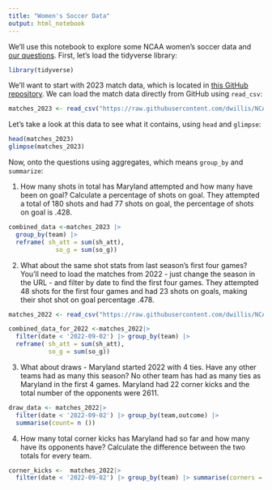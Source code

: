 ```yaml
---
title: "Women's Soccer Data"
output: html_notebook
---
```


We'll use this notebook to explore some NCAA women's soccer data and [our questions](https://docs.google.com/spreadsheets/d/1kTSrnl1URmcexIWLDMWqDnp3q-c2OS45uifnhjp10n4/edit#gid=0). First, let's load the tidyverse library:

```r
library(tidyverse)
```

We'll want to start with 2023 match data, which is located in [this GitHub repository](https://github.com/dwillis/NCAAWomensSoccerData). We can load the match data directly from GitHub using `read_csv`:

```r
matches_2023 <- read_csv("https://raw.githubusercontent.com/dwillis/NCAAWomensSoccerData/main/data/ncaa_womens_soccer_matchstats_2023.csv")
```

Let's take a look at this data to see what it contains, using `head` and `glimpse`:

```r
head(matches_2023)
glimpse(matches_2023)
```

Now, onto the questions using aggregates, which means `group_by` and `summarize`:

1.  How many shots in total has Maryland attempted and how many have been on goal? Calculate a percentage of shots on goal. They attempted a total of 180 shots and had 77 shots on goal, the percentage of shots on goal is .428.

```r
combined_data <-matches_2023 |>
  group_by(team) |>
  reframe( sh_att = sum(sh_att),
             so_g = sum(so_g))


```

2.  What about the same shot stats from last season's first four games? You'll need to load the matches from 2022 - just change the season in the URL - and filter by date to find the first four games. They attempted 48 shots for the first four games and had 23 shots on goals, making their shot shot on goal percentage .478.

```r
matches_2022 <- read_csv("https://raw.githubusercontent.com/dwillis/NCAAWomensSoccerData/main/data/ncaa_womens_soccer_matchstats_2022.csv")

combined_data_for_2022 <-matches_2022|> 
  filter(date < '2022-09-02') |> group_by(team) |>
  reframe( sh_att = sum(sh_att), 
           so_g = sum(so_g))
```

3.  What about draws - Maryland started 2022 with 4 ties. Have any other teams had as many this season? No other team has had as many ties as Maryland in the first 4 games. Maryland had 22 corner kicks and the total number of the opponents were 2611.

```r
draw_data <- matches_2022|> 
  filter(date < '2022-09-02') |> group_by(team,outcome) |>
  summarise(count= n ())


```

4.  How many total corner kicks has Maryland had so far and how many have its opponents have? Calculate the difference between the two totals for every team.

```r
corner_kicks <-  matches_2022|> 
  filter(date < '2022-09-02') |> group_by(team) |> summarise(corners = sum(corners))|> mutate(corner_difference = corners/2633)
```
